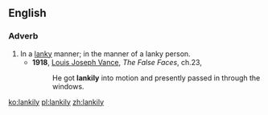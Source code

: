 ==English==

===Adverb===
{{en-adv}}

# In a [[lanky]] manner; in the manner of a lanky person.
#* '''1918''', [[w:Louis_Joseph_Vance|Louis Joseph Vance]], ''The False Faces'', ch.23,
#*: He got '''lankily''' into motion and presently passed in through the windows.

[[ko:lankily]]
[[pl:lankily]]
[[zh:lankily]]